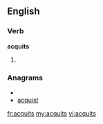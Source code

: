 ==English==

===Verb===
'''acquits'''

# {{third-person singular of|acquit}}

===Anagrams===
* {{alphagram|aciqstu}}
* [[acquist#English|acquist]]

[[fr:acquits]]
[[my:acquits]]
[[vi:acquits]]